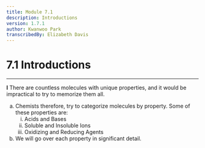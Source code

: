 ```yaml
---
title: Module 7.1
description: Introductions
version: 1.7.1
author: Kwanwoo Park
transcribedBy: Elizabeth Davis
---
```


# 7.1 Introductions

---

**I** There are countless molecules with unique properties, and it would be impractical to try to
memorize them all.

<ol type="a">
  <li>
    Chemists therefore, try to categorize molecules by property. Some of these properties are:
    <ol type="i">
      <li>
        Acids and Bases
      </li>
      <li>
        Soluble and Insoluble Ions
      </li>
      <li>
        Oxidizing and Reducing Agents
      </li>
    </ol>
  </li>
  <li>
    We will go over each property in significant detail.
  </li>
</ol>